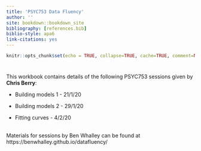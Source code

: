 ```yaml
---
title: 'PSYC753 Data Fluency'
author: ''
site: bookdown::bookdown_site
bibliography: [references.bib]
biblio-style: apa6
link-citations: yes
---
```



```r
knitr::opts_chunk$set(echo = TRUE, collapse=TRUE, cache=TRUE, comment=NA, message=FALSE)
```

# {-}

This workbook contains details of the following PSYC753 sessions given by **Chris Berry**:

- Building models 1  - 21/1/20
 
- Building models 2 - 29/1/20

- Fitting curves - 4/2/20



\
Materials for sessions by Ben Whalley can be found at https://benwhalley.github.io/datafluency/
